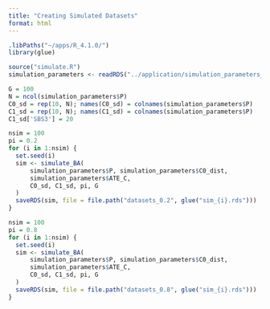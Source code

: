```yaml
---
title: "Creating Simulated Datasets"
format: html
---
```


```r
.libPaths("~/apps/R_4.1.0/")
library(glue)

source("simulate.R")
simulation_parameters <- readRDS("../application/simulation_parameters_BA.rds")

G = 100
N = ncol(simulation_parameters$P)
C0_sd = rep(10, N); names(C0_sd) = colnames(simulation_parameters$P)
C1_sd = rep(10, N); names(C1_sd) = colnames(simulation_parameters$P)
C1_sd['SBS3'] = 20
```

```r
nsim = 100
pi = 0.2
for (i in 1:nsim) {
  set.seed(i)
  sim <- simulate_BA(
      simulation_parameters$P, simulation_parameters$C0_dist,
      simulation_parameters$ATE_C,
      C0_sd, C1_sd, pi, G
  )
  saveRDS(sim, file = file.path("datasets_0.2", glue("sim_{i}.rds")))
}
```


```r
nsim = 100
pi = 0.8
for (i in 1:nsim) {
  set.seed(i)
  sim <- simulate_BA(
      simulation_parameters$P, simulation_parameters$C0_dist,
      simulation_parameters$ATE_C,
      C0_sd, C1_sd, pi, G
  )
  saveRDS(sim, file = file.path("datasets_0.8", glue("sim_{i}.rds")))
}
```
